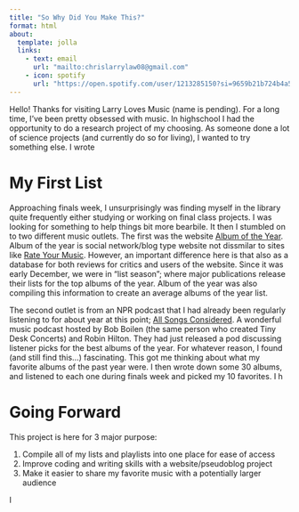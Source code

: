 ```yaml
---
title: "So Why Did You Make This?"
format: html
about:
  template: jolla
  links: 
    - text: email
      url: "mailto:chrislarrylaw08@gmail.com"
    - icon: spotify
      url: "https://open.spotify.com/user/1213285150?si=9659b21b724b4a54"
---
```


Hello! Thanks for visiting Larry Loves Music (name is pending). For a long time, I've been pretty obsessed with music. In highschool I had the opportunity to do a research project of my choosing. As someone done a lot of science projects (and currently do so for living), I wanted to try something else. I wrote

# My First List

Approaching finals week, I unsurprisingly was finding myself in the library quite frequently either studying or working on final class projects. I was looking for something to help things bit more bearbile. It then I stumbled on to two different music outlets. The first was the website [Album of the Year](https://www.albumoftheyear.org/). Album of the year is social network/blog type website not dissmilar to sites like [Rate Your Music](https://rateyourmusic.com/). However, an important difference here is that also as a database for both reviews for critics and users of the website. Since it was early December, we were in "list season"; where major publications release their lists for the top albums of the year. Album of the year was also compiling this information to create an average albums of the year list.

The second outlet is from an NPR podcast that I had already been regularly listening to for about year at this point; [All Songs Considered](https://www.npr.org/sections/allsongs/). A wonderful music podcast hosted by Bob Boilen (the same person who created Tiny Desk Concerts) and Robin Hilton. They had just released a pod discussing listener picks for the best albums of the year. For whatever reason, I found (and still find this...) fascinating. This got me thinking about what my favorite albums of the past year were. I then wrote down some 30 albums, and listened to each one during finals week and picked my 10 favorites. I h

# Going Forward

This project is here for 3 major purpose:

1.  Compile all of my lists and playlists into one place for ease of access
2.  Improve coding and writing skills with a website/pseudoblog project
3.  Make it easier to share my favorite music with a potentially larger audience

I
